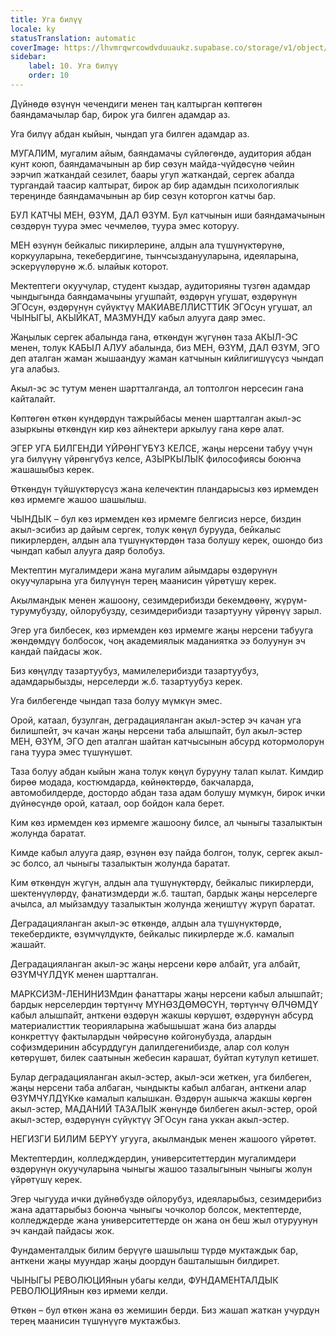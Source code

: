 ```yaml
---
title: Уга билүү
locale: ky
statusTranslation: automatic
coverImage: https://lhvmrqwrcowdvduuaukz.supabase.co/storage/v1/object/public/strapi-uploads/small_cover-educacion-fundamental.webp-2d51a7828a2b1309555be27f7e2a61a0.webp
sidebar:
    label: 10. Уга билүү
    order: 10
---
```

Дүйнөдө өзүнүн чечендиги менен таң калтырган көптөгөн баяндамачылар бар, бирок уга билген адамдар аз.

Уга билүү абдан кыйын, чындап уга билген адамдар аз.

МУГАЛИМ, мугалим айым, баяндамачы сүйлөгөндө, аудитория абдан кунт коюп, баяндамачынын ар бир сөзүн майда-чүйдөсүнө чейин ээрчип жаткандай сезилет, баары угуп жаткандай, сергек абалда тургандай таасир калтырат, бирок ар бир адамдын психологиялык тереңинде баяндамачынын ар бир сөзүн которгон катчы бар.

БУЛ КАТЧЫ МЕН, ӨЗҮМ, ДАЛ ӨЗҮМ. Бул катчынын иши баяндамачынын сөздөрүн туура эмес чечмелөө, туура эмес которуу.

МЕН өзүнүн бейкалыс пикирлерине, алдын ала түшүнүктөрүнө, коркууларына, текебердигине, тынчсызданууларына, идеяларына, эскерүүлөрүнө ж.б. ылайык которот.

Мектептеги окуучулар, студент кыздар, аудиторияны түзгөн адамдар чындыгында баяндамачыны угушпайт, өздөрүн угушат, өздөрүнүн ЭГОсун, өздөрүнүн сүйүктүү МАКИАВЕЛЛИСТТИК ЭГОсун угушат, ал ЧЫНЫГЫ, АКЫЙКАТ, МАЗМУНДУ кабыл алууга даяр эмес.

Жаңылык сергек абалында гана, өткөндүн жүгүнөн таза АКЫЛ-ЭС менен, толук КАБЫЛ АЛУУ абалында, биз МЕН, ӨЗҮМ, ДАЛ ӨЗҮМ, ЭГО деп аталган жаман жышаандуу жаман катчынын кийлигишүүсүз чындап уга алабыз.

Акыл-эс эс тутум менен шартталганда, ал топтолгон нерсесин гана кайталайт.

Көптөгөн өткөн күндөрдүн тажрыйбасы менен шартталган акыл-эс азыркыны өткөндүн кир көз айнектери аркылуу гана көрө алат.

ЭГЕР УГА БИЛГЕНДИ ҮЙРӨНГҮБҮЗ КЕЛСЕ, жаңы нерсени табуу үчүн уга билүүнү үйрөнгүбүз келсе, АЗЫРКЫЛЫК философиясы боюнча жашашыбыз керек.

Өткөндүн түйшүктөрүсүз жана келечектин пландарысыз көз ирмемден көз ирмемге жашоо шашылыш.

ЧЫНДЫК – бул көз ирмемден көз ирмемге белгисиз нерсе, биздин акыл-эсибиз ар дайым сергек, толук көңүл бурууда, бейкалыс пикирлерден, алдын ала түшүнүктөрдөн таза болушу керек, ошондо биз чындап кабыл алууга даяр болобуз.

Мектептин мугалимдери жана мугалим айымдары өздөрүнүн окуучуларына уга билүүнүн терең маанисин үйрөтүшү керек.

Акылмандык менен жашоону, сезимдерибизди бекемдөөнү, жүрүм-турумубузду, ойлорубузду, сезимдерибизди тазартууну үйрөнүү зарыл.

Эгер уга билбесек, көз ирмемден көз ирмемге жаңы нерсени табууга жөндөмдүү болбосок, чоң академиялык маданиятка ээ болуунун эч кандай пайдасы жок.

Биз көңүлдү тазартуубуз, мамилелерибизди тазартуубуз, адамдарыбызды, нерселерди ж.б. тазартуубуз керек.

Уга билбегенде чындап таза болуу мүмкүн эмес.

Орой, катаал, бузулган, деградацияланган акыл-эстер эч качан уга билишпейт, эч качан жаңы нерсени таба алышпайт, бул акыл-эстер МЕН, ӨЗҮМ, ЭГО деп аталган шайтан катчысынын абсурд котормолорун гана туура эмес түшүнүшөт.

Таза болуу абдан кыйын жана толук көңүл бурууну талап кылат. Кимдир бирөө модада, костюмдарда, көйнөктөрдө, бакчаларда, автомобилдерде, достордо абдан таза адам болушу мүмкүн, бирок ички дүйнөсүндө орой, катаал, оор бойдон кала берет.

Ким көз ирмемден көз ирмемге жашоону билсе, ал чыныгы тазалыктын жолунда баратат.

Кимде кабыл алууга даяр, өзүнөн өзү пайда болгон, толук, сергек акыл-эс болсо, ал чыныгы тазалыктын жолунда баратат.

Ким өткөндүн жүгүн, алдын ала түшүнүктөрдү, бейкалыс пикирлерди, шектенүүлөрдү, фанатизмдерди ж.б. таштап, бардык жаңы нерселерге ачылса, ал мыйзамдуу тазалыктын жолунда жеңиштүү жүрүп баратат.

Деградацияланган акыл-эс өткөндө, алдын ала түшүнүктөрдө, текебердикте, өзүмчүлдүктө, бейкалыс пикирлерде ж.б. камалып жашайт.

Деградацияланган акыл-эс жаңы нерсени көрө албайт, уга албайт, ӨЗҮМЧҮЛДҮК менен шартталган.

МАРКСИЗМ-ЛЕНИНИЗМдин фанаттары жаңы нерсени кабыл алышпайт; бардык нерселердин төртүнчү МҮНӨЗДӨМӨСҮН, төртүнчү ӨЛЧӨМДҮ кабыл алышпайт, анткени өздөрүн жакшы көрүшөт, өздөрүнүн абсурд материалисттик теорияларына жабышышат жана биз аларды конкреттүү фактылардын чөйрөсүнө койгонубузда, алардын софизмдеринин абсурддугун далилдегенибизде, алар сол колун көтөрүшөт, билек саатынын жебесин карашат, буйтап кутулуп кетишет.

Булар деградацияланган акыл-эстер, акыл-эси жеткен, уга билбеген, жаңы нерсени таба албаган, чындыкты кабыл албаган, анткени алар ӨЗҮМЧҮЛДҮКкө камалып калышкан. Өздөрүн ашыкча жакшы көргөн акыл-эстер, МАДАНИЙ ТАЗАЛЫК жөнүндө билбеген акыл-эстер, орой акыл-эстер, өздөрүнүн сүйүктүү ЭГОсун гана уккан акыл-эстер.

НЕГИЗГИ БИЛИМ БЕРҮҮ угууга, акылмандык менен жашоого үйрөтөт.

Мектептердин, колледждердин, университеттердин мугалимдери өздөрүнүн окуучуларына чыныгы жашоо тазалыгынын чыныгы жолун үйрөтүшү керек.

Эгер чыгууда ички дүйнөбүздө ойлорубуз, идеяларыбыз, сезимдерибиз жана адаттарыбыз боюнча чыныгы чочколор болсок, мектептерде, колледждерде жана университеттерде он жана он беш жыл отуруунун эч кандай пайдасы жок.

Фундаменталдык билим берүүгө шашылыш түрдө муктаждык бар, анткени жаңы муундар жаңы доордун башталышын билдирет.

ЧЫНЫГЫ РЕВОЛЮЦИЯнын убагы келди, ФУНДАМЕНТАЛДЫК РЕВОЛЮЦИЯнын көз ирмеми келди.

Өткөн – бул өткөн жана өз жемишин берди. Биз жашап жаткан учурдун терең маанисин түшүнүүгө муктажбыз.

